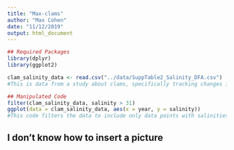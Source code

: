 ```yaml
---
title: "Max-clams"
author: "Max Cohen"
date: "11/12/2019"
output: html_document
---
```

```r
## Required Packages 
library(dplyr) 
library(ggplot2)
```
```r
clam_salinity_data <- read.csv("../data/SuppTable2_Salinity_DFA.csv") 
#This is data from a study about clams, specifically tracking changes in salinity over time. 
```

```r
## Manipulated Code
filter(clam_salinity_data, salinity > 31) 
ggplot(data = clam_salinity_data, aes(x = year, y = salinity)) 
#This code filters the data to include only data points with salinities greater than 31, the graph displays salinity for each yearly data point. 
```
## I don't know how to insert a picture 
